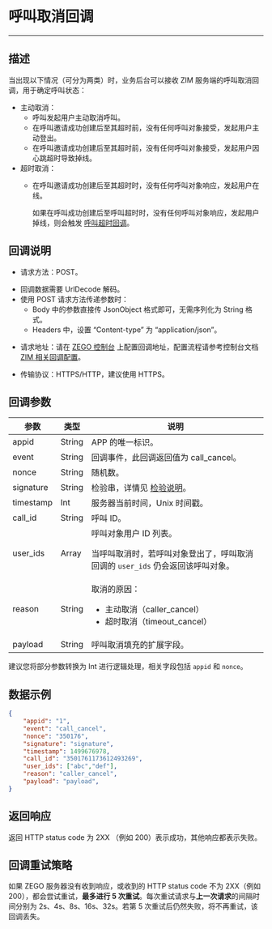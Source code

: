 
# 呼叫取消回调

- - -

## 描述

当出现以下情况（可分为两类）时，业务后台可以接收 ZIM 服务端的呼叫取消回调，用于确定呼叫状态：
- 主动取消：
    - 呼叫发起用户主动取消呼叫。
    - 在呼叫邀请成功创建后至其超时前，没有任何呼叫对象接受，发起用户主动登出。
    - 在呼叫邀请成功创建后至其超时前，没有任何呼叫对象接受，发起用户因心跳超时导致掉线。
- 超时取消：
    - 在呼叫邀请成功创建后至其超时时，没有任何呼叫对象响应，发起用户在线。

        <Note title="说明">

        如果在呼叫成功创建后至呼叫超时时，没有任何呼叫对象响应，发起用户掉线，则会触发 [呼叫超时回调](./Call%20invitation%20timed%20out.mdx)。
        </Note>


## 回调说明

- 请求方法：POST。

<Note title="说明">

- 回调数据需要 UrlDecode 解码。
- 使用 POST 请求方法传递参数时：
  - Body 中的参数直接传 JsonObject 格式即可，无需序列化为 String 格式。
  - Headers 中，设置 “Content-type” 为 “application/json”。
</Note>

- 请求地址：请在 [ZEGO 控制台](https://console.zego.im/) 上配置回调地址，配置流程请参考控制台文档 [ZIM 相关回调配置](https://doc-zh.zego.im/article/17223)。

- 传输协议：HTTPS/HTTP，建议使用 HTTPS。

## 回调参数

| 参数 |	类型 | 说明 |
| -- | -- | -- |
| appid | String | APP 的唯一标识。 |
| event | String | 回调事件，此回调返回值为 call_cancel。 |
| nonce | String | 随机数。 |
| signature | String | 检验串，详情见 [检验说明](./Authenticating%20server-to-server%20callbacks.mdx)。 |	
| timestamp | Int | 服务器当前时间，Unix 时间戳。 |
| call_id | String | 呼叫 ID。 |	
| user_ids | Array | 呼叫对象用户 ID 列表。<Note title="说明"><p>当呼叫取消时，若呼叫对象登出了，呼叫取消回调的 `user_ids` 仍会返回该呼叫对象。</p></Note> |
| reason | String | 取消的原因：<ul><li>主动取消（caller_cancel）</li><li>超时取消（timeout_cancel）</li></ul> |
| payload | String | 呼叫取消填充的扩展字段。 |	

<Note title="说明">

建议您将部分参数转换为 Int 进行逻辑处理，相关字段包括 `appid` 和 `nonce`。
</Note>



## 数据示例

```json
{
    "appid": "1",
    "event": "call_cancel",
    "nonce": "350176",
    "signature": "signature",
    "timestamp": 1499676978,
    "call_id": "3501761173612493269",
    "user_ids": ["abc","def"],
    "reason": "caller_cancel",
    "payload": "payload",
}
```

## 返回响应
返回 HTTP status code 为 2XX （例如 200）表示成功，其他响应都表示失败。

## 回调重试策略

如果 ZEGO 服务器没有收到响应，或收到的 HTTP status code 不为 2XX（例如 200），都会尝试重试，**最多进行 5 次重试**。每次重试请求与**上一次请求**的间隔时间分别为 2s、4s、8s、16s、32s。若第 5 次重试后仍然失败，将不再重试，该回调丢失。
